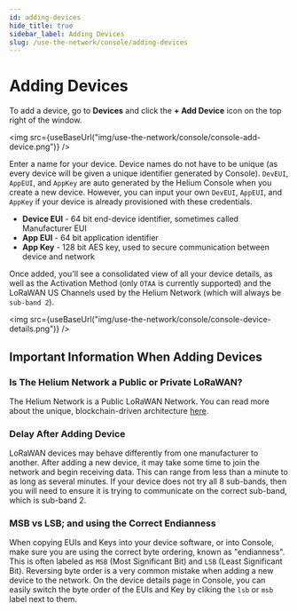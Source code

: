 ```yaml
---
id: adding-devices
hide_title: true
sidebar_label: Adding Devices
slug: /use-the-network/console/adding-devices
---
```



# Adding Devices

To add a device, go to **Devices** and click the **+ Add Device** icon on the
top right of the window.

<img src={useBaseUrl("img/use-the-network/console/console-add-device.png")} />

Enter a name for your device. Device names do not have to be unique \(as every
device will be given a unique identifier generated by Console\). `DevEUI`,
`AppEUI`, and `AppKey` are auto generated by the Helium Console when you create
a new device. However, you can input your own `DevEUI`, `AppEUI`, and `AppKey`
if your device is already provisioned with these credentials.

- **Device EUI** - 64 bit end-device identifier, sometimes called Manufacturer
  EUI
- **App EUI** - 64 bit application identifier
- **App Key** - 128 bit AES key, used to secure communication between device and
  network

Once added, you'll see a consolidated view of all your device details, as well
as the Activation Method \(only `OTAA` is currently supported\) and the LoRaWAN
US Channels used by the Helium Network \(which will always be `sub-band 2`\).

<img
  src={useBaseUrl("img/use-the-network/console/console-device-details.png")}
/>

## Important Information When Adding Devices

### Is The Helium Network a Public or Private LoRaWAN?

The Helium Network is a Public LoRaWAN Network. You can read more about the
unique, blockchain-driven architecture [here](/blockchain).

### Delay After Adding Device

LoRaWAN devices may behave differently from one manufacturer to another. After
adding a new device, it may take some time to join the network and begin
receiving data. This can range from less than a minute to as long as several
minutes. If your device does not try all 8 sub-bands, then you will need to
ensure it is trying to communicate on the correct sub-band, which is sub-band 2.

### MSB vs LSB; and using the Correct Endianness

When copying EUIs and Keys into your device software, or into Console, make sure
you are using the correct byte ordering, known as "endianness". This is often
labeled as `MSB` \(Most Significant Bit\) and `LSB` \(Least Significant Bit\).
Reversing byte order is a very common mistake when adding a new device to the
network. On the device details page in Console, you can easily switch the byte
order of the EUIs and Key by cliking the `lsb` or `msb` label next to them.
